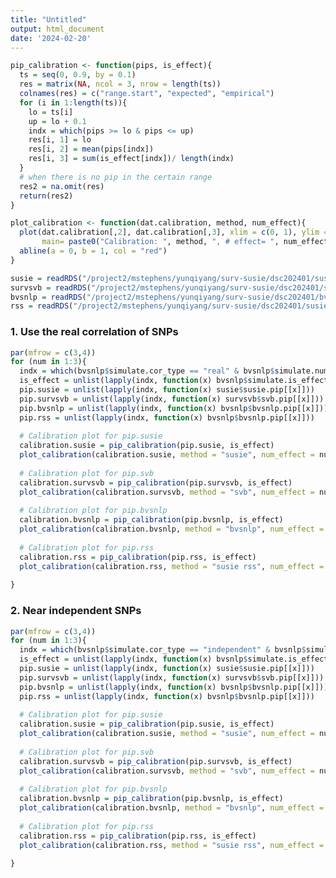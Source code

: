 ```yaml
---
title: "Untitled"
output: html_document
date: '2024-02-20'
---
```


```r
pip_calibration <- function(pips, is_effect){
  ts = seq(0, 0.9, by = 0.1)
  res = matrix(NA, ncol = 3, nrow = length(ts))
  colnames(res) = c("range.start", "expected", "empirical")
  for (i in 1:length(ts)){
    lo = ts[i]
    up = lo + 0.1
    indx = which(pips >= lo & pips <= up)
    res[i, 1] = lo
    res[i, 2] = mean(pips[indx])
    res[i, 3] = sum(is_effect[indx])/ length(indx)
  }
  # when there is no pip in the certain range
  res2 = na.omit(res)
  return(res2)
}

plot_calibration <- function(dat.calibration, method, num_effect){
  plot(dat.calibration[,2], dat.calibration[,3], xlim = c(0, 1), ylim = c(0, 1),
       main= paste0("Calibration: ", method, ", # effect= ", num_effect), xlab="Expected", ylab="Observed")
  abline(a = 0, b = 1, col = "red")
}
```

```r
susie = readRDS("/project2/mstephens/yunqiyang/surv-susie/dsc202401/susie.rds")
survsvb = readRDS("/project2/mstephens/yunqiyang/surv-susie/dsc202401/survsvb.rds")
bvsnlp = readRDS("/project2/mstephens/yunqiyang/surv-susie/dsc202401/bvsnlp.rds")
rss = readRDS("/project2/mstephens/yunqiyang/surv-susie/dsc202401/susie_rss.rds")
```


### 1. Use the real correlation of SNPs

```r
par(mfrow = c(3,4))
for (num in 1:3){
  indx = which(bvsnlp$simulate.cor_type == "real" & bvsnlp$simulate.num_effect == num)
  is_effect = unlist(lapply(indx, function(x) bvsnlp$simulate.is_effect[[x]]))
  pip.susie = unlist(lapply(indx, function(x) susie$susie.pip[[x]]))
  pip.survsvb = unlist(lapply(indx, function(x) survsvb$svb.pip[[x]]))
  pip.bvsnlp = unlist(lapply(indx, function(x) bvsnlp$bvsnlp.pip[[x]]))
  pip.rss = unlist(lapply(indx, function(x) bvsnlp$bvsnlp.pip[[x]]))
  
  # Calibration plot for pip.susie
  calibration.susie = pip_calibration(pip.susie, is_effect)
  plot_calibration(calibration.susie, method = "susie", num_effect = num)
  
  # Calibration plot for pip.svb
  calibration.survsvb = pip_calibration(pip.survsvb, is_effect)
  plot_calibration(calibration.survsvb, method = "svb", num_effect = num)
  
  # Calibration plot for pip.bvsnlp
  calibration.bvsnlp = pip_calibration(pip.bvsnlp, is_effect)
  plot_calibration(calibration.bvsnlp, method = "bvsnlp", num_effect = num)
  
  # Calibration plot for pip.rss
  calibration.rss = pip_calibration(pip.rss, is_effect)
  plot_calibration(calibration.rss, method = "susie rss", num_effect = num)
  
}

```


### 2. Near independent SNPs

```r
par(mfrow = c(3,4))
for (num in 1:3){
  indx = which(bvsnlp$simulate.cor_type == "independent" & bvsnlp$simulate.num_effect == num)
  is_effect = unlist(lapply(indx, function(x) bvsnlp$simulate.is_effect[[x]]))
  pip.susie = unlist(lapply(indx, function(x) susie$susie.pip[[x]]))
  pip.survsvb = unlist(lapply(indx, function(x) survsvb$svb.pip[[x]]))
  pip.bvsnlp = unlist(lapply(indx, function(x) bvsnlp$bvsnlp.pip[[x]]))
  pip.rss = unlist(lapply(indx, function(x) bvsnlp$bvsnlp.pip[[x]]))
  
  # Calibration plot for pip.susie
  calibration.susie = pip_calibration(pip.susie, is_effect)
  plot_calibration(calibration.susie, method = "susie", num_effect = num)
  
  # Calibration plot for pip.svb
  calibration.survsvb = pip_calibration(pip.survsvb, is_effect)
  plot_calibration(calibration.survsvb, method = "svb", num_effect = num)
  
  # Calibration plot for pip.bvsnlp
  calibration.bvsnlp = pip_calibration(pip.bvsnlp, is_effect)
  plot_calibration(calibration.bvsnlp, method = "bvsnlp", num_effect = num)
  
  # Calibration plot for pip.rss
  calibration.rss = pip_calibration(pip.rss, is_effect)
  plot_calibration(calibration.rss, method = "susie rss", num_effect = num)
  
}

```
